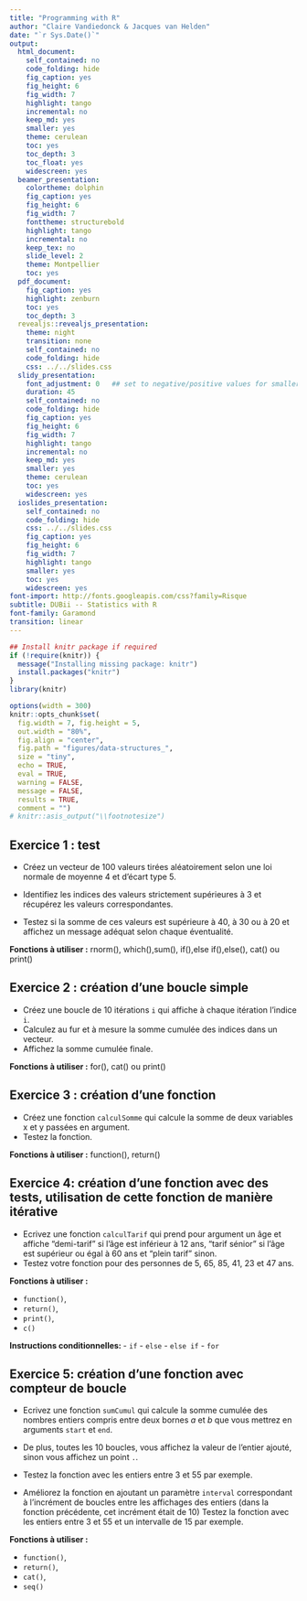 ```yaml
---
title: "Programming with R"
author: "Claire Vandiedonck & Jacques van Helden"
date: "`r Sys.Date()`"
output:
  html_document:
    self_contained: no
    code_folding: hide
    fig_caption: yes
    fig_height: 6
    fig_width: 7
    highlight: tango
    incremental: no
    keep_md: yes
    smaller: yes
    theme: cerulean
    toc: yes
    toc_depth: 3
    toc_float: yes
    widescreen: yes
  beamer_presentation:
    colortheme: dolphin
    fig_caption: yes
    fig_height: 6
    fig_width: 7
    fonttheme: structurebold
    highlight: tango
    incremental: no
    keep_tex: no
    slide_level: 2
    theme: Montpellier
    toc: yes
  pdf_document:
    fig_caption: yes
    highlight: zenburn
    toc: yes
    toc_depth: 3
  revealjs::revealjs_presentation:
    theme: night
    transition: none
    self_contained: no
    code_folding: hide
    css: ../../slides.css
  slidy_presentation:
    font_adjustment: 0   ## set to negative/positive values for smaller/bigger fonts
    duration: 45
    self_contained: no
    code_folding: hide
    fig_caption: yes
    fig_height: 6
    fig_width: 7
    highlight: tango
    incremental: no
    keep_md: yes
    smaller: yes
    theme: cerulean
    toc: yes
    widescreen: yes
  ioslides_presentation:
    self_contained: no
    code_folding: hide
    css: ../../slides.css
    fig_caption: yes
    fig_height: 6
    fig_width: 7
    highlight: tango
    smaller: yes
    toc: yes
    widescreen: yes
font-import: http://fonts.googleapis.com/css?family=Risque
subtitle: DUBii -- Statistics with R
font-family: Garamond
transition: linear
---
```


```r
## Install knitr package if required
if (!require(knitr)) {
  message("Installing missing package: knitr")
  install.packages("knitr")
}
library(knitr)

options(width = 300)
knitr::opts_chunk$set(
  fig.width = 7, fig.height = 5, 
  out.width = "80%",
  fig.align = "center", 
  fig.path = "figures/data-structures_",
  size = "tiny", 
  echo = TRUE, 
  eval = TRUE, 
  warning = FALSE, 
  message = FALSE, 
  results = TRUE, 
  comment = "")
# knitr::asis_output("\\footnotesize")

```


## Exercice 1 : test

- Créez un vecteur de 100 valeurs tirées aléatoirement selon une loi normale de moyenne 4 et d'écart type 5.

- Identifiez les indices des valeurs strictement supérieures à 3 et récupérez les valeurs correspondantes.

- Testez si la somme de ces valeurs est supérieure à 40, à 30 ou à 20 et affichez un message adéquat selon chaque éventualité.


**Fonctions à utiliser :** rnorm(), which(),sum(), if(),else if(),else(), cat() ou print()

## Exercice 2 : création d'une boucle simple

- Créez une boucle de 10 itérations `i` qui affiche à chaque itération l'indice `i`.
- Calculez au fur et à mesure la somme cumulée des indices dans un vecteur.
- Affichez la somme cumulée finale.

**Fonctions à utiliser :** for(), cat() ou print()


## Exercice 3 : création d'une fonction

- Créez une fonction `calculSomme` qui calcule la somme de deux variables x et y passées en argument.
- Testez la fonction.

**Fonctions à utiliser :** function(), return()

## Exercice 4: création d'une fonction avec des tests, utilisation de cette fonction de manière itérative

- Ecrivez une fonction `calculTarif` qui prend pour argument  un âge et affiche "demi-tarif" si l'âge est inférieur à 12 ans, "tarif sénior" si l'âge est supérieur ou égal à 60 ans et "plein tarif" sinon.
- Testez votre fonction pour des personnes de 5, 65, 85, 41, 23 et 47 ans.

**Fonctions à utiliser :** 

- `function()`, 
- `return()`, 
- `print()`, 
- `c()`

**Instructions conditionnelles: **
- `if`
- `else`
- `else if`
- `for`

## Exercice 5: création d'une fonction avec compteur de boucle

- Ecrivez une fonction `sumCumul` qui calcule la somme cumulée des nombres entiers compris entre deux bornes $a$ et $b$ que vous mettrez en arguments `start` et `end`.

- De plus, toutes les 10 boucles, vous affichez la valeur de l'entier ajouté, sinon vous affichez un point `.`.

- Testez la fonction avec les entiers entre 3 et 55 par exemple.

- Améliorez la fonction en ajoutant un paramètre `interval` correspondant à l'incrément de boucles entre les affichages des entiers (dans la fonction précédente, cet incrément était de 10)
Testez la fonction avec les entiers entre 3 et 55 et un intervalle de 15 par exemple.

**Fonctions à utiliser :** 

- `function()`, 
- `return()`, 
- `cat()`, 
- `seq()`




